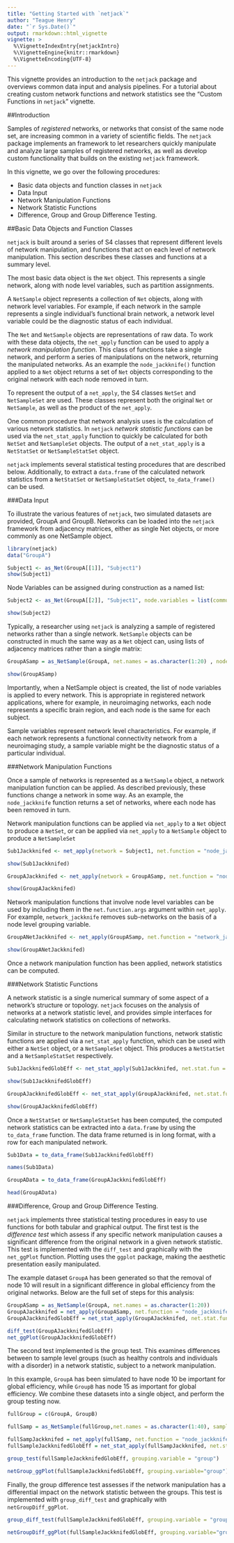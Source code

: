 ```yaml
---
title: "Getting Started with `netjack`"
author: "Teague Henry"
date: "`r Sys.Date()`"
output: rmarkdown::html_vignette
vignette: >
  %\VignetteIndexEntry{netjackIntro}
  %\VignetteEngine{knitr::rmarkdown}
  %\VignetteEncoding{UTF-8}
---
```


This vignette provides an introduction to the `netjack` package and overviews common data input and analysis pipelines. For a tutorial about creating custom network functions and network statistics see the "Custom Functions in `netjack`" vignette.

##Introduction

Samples of _registered_ networks, or networks that consist of the same node set, are increasing common in a variety of scientific fields. The `netjack` package implements an framework to let researchers quickly manipulate and analyze large samples of registered networks, as well as develop custom functionality that builds on the existing `netjack` framework. 

In this vignette, we go over the following procedures:

- Basic data objects and function classes in `netjack`
- Data Input
- Network Manipulation Functions
- Network Statistic Functions
- Difference, Group and Group Difference Testing.


##Basic Data Objects and Function Classes

`netjack` is built around a series of S4 classes that represent different levels of network manipulation, and functions that act on each level of network manipulation. This section describes these classes and functions at a summary level.

The most basic data object is the `Net` object. This represents a single network, along with node level variables, such as partition assignments. 

A `NetSample` object represents a collection of `Net` objects, along with network level variables. For example, if each network in the sample represents a single individual's functional brain network, a network level variable could be the diagnostic status of each individual. 

The `Net` and `NetSample` objects are representations of raw data. To work with these data objects, the `net_apply` function can be used to apply a _network manipulation function_. This class of functions take a single network, and perform a series of manipulations on the network, returning the manipulated networks. As an example the `node_jackknife()` function applied to a `Net` object returns a set of `Net` objects corresponding to the original network with each node removed in turn.

To represent the output of a `net_apply`, the S4 classes `NetSet` and `NetSampleSet` are used. These classes represent both the original `Net` or `NetSample`, as well as the product of the `net_apply`.

One common procedure that network analysis uses is the calculation of various network statistics. In `netjack` _network statistic functions_ can be used via the `net_stat_apply` function to quickly be calculated for both `NetSet` and `NetSampleSet` objects.  The output of a `net_stat_apply` is a `NetStatSet` or `NetSampleStatSet` object. 

`netjack` implements several statistical testing procedures that are described below. Additionally, to extract a `data.frame` of the calculated network statistics from a `NetStatSet` or `NetSampleStatSet` object, `to_data_frame()` can be used.

###Data Input

To illustrate the various features of `netjack`, two simulated datasets are provided, GroupA and GroupB.  Networks can be loaded into the `netjack` framework from adjacency matrices, either as single Net objects, or more commonly as one NetSample object.

```r
library(netjack)
data("GroupA")

Subject1 <- as_Net(GroupA[[1]], "Subject1")
show(Subject1)

```

Node Variables can be assigned during construction as a named list:

```r
Subject2 <- as_Net(GroupA[[2]], "Subject1", node.variables = list(community = c(rep(1,10), rep(2,10))))

show(Subject2)

```

Typically, a researcher using `netjack` is analyzing a sample of registered networks rather than a single network. `NetSample` objects can be constructed in much the same way as a `Net` object can, using lists of adjacency matrices rather than a single matrix:

```r
GroupASamp = as_NetSample(GroupA, net.names = as.character(1:20) , node.variables = list(community = c(rep(1,10), rep(2,10))), sample.variables = list(group = rep(1, 20)))

show(GroupASamp)


```

Importantly, when a NetSample object is created, the list of node variables is applied to every network. This is appropriate in registered network applications, where for example, in neuroimaging networks, each node represents a specific brain region, and each node is the same for each subject.

Sample variables represent network level characteristics. For example, if each network represents a functional connectivity network from a neuroimaging study, a sample variable might be the diagnostic status of a particular individual. 

###Network Manipulation Functions

Once a sample of networks is represented as a `NetSample` object, a network manipulation function can be applied. As described previously, these functions change a network in some way. As an example, the `node_jackknife` function returns a set of networks, where each node has been removed in turn.

Network manipulation functions can be applied via `net_apply` to a `Net` object to produce a `NetSet`, or can be applied via `net_apply` to a `NetSample` object to produce a `NetSampleSet`

```r
Sub1Jackknifed <- net_apply(network = Subject1, net.function = "node_jackknife")

show(Sub1Jackknifed)

GroupAJackknifed <- net_apply(network = GroupASamp, net.function = "node_jackknife")

show(GroupAJackknifed)
```

Network manipulation functions that involve node level variables can be used by including them in the `net.function.args` argument within `net_apply`. For example, `network_jackknife` removes sub-networks on the basis of a node level grouping variable.

```r

GroupANetJackknifed <- net_apply(GroupASamp, net.function = "network_jackknife", net.function.args = list(network.variable = "community"))

show(GroupANetJackknifed)

```

Once a network manipulation function has been applied, network statistics can be computed.

###Network Statistic Functions

A network statistic is a single numerical summary of some aspect of a network's structure or topology. `netjack` focuses on the analysis of networks at a network statistic level, and provides simple interfaces for calculating network statistics on collections of networks.

Similar in structure to the network manipulation functions, network statistic functions are applied via a `net_stat_apply` function, which can be used with either a `NetSet` object, or a `NetSampleSet` object. This produces a `NetStatSet` and a `NetSampleStatSet` respectively.

```r

Sub1JackknifedGlobEff <- net_stat_apply(Sub1Jackknifed, net.stat.fun = global_efficiency)

show(Sub1JackknifedGlobEff)

GroupAJackknifedGlobEff <- net_stat_apply(GroupAJackknifed, net.stat.fun = global_efficiency)

show(GroupAJackknifedGlobEff)


```

Once a `NetStatSet` or `NetSampleStatSet` has been computed, the computed network statistics can be extracted into a `data.frame` by using the `to_data_frame` function. The data frame returned is in long format, with a row for each manipulated network.

```r

Sub1Data = to_data_frame(Sub1JackknifedGlobEff)

names(Sub1Data)

GroupAData = to_data_frame(GroupAJackknifedGlobEff)

head(GroupAData)

```

###Difference, Group and Group Difference Testing.

`netjack` implements three statistical testing procedures in easy to use functions for both tabular and graphical output. The first test is the _difference test_ which assess if any specific network manipulation causes a significant difference from the original network in a given network statistic. This test is implemented with the `diff_test` and graphically with the `net_ggPlot` function. Plotting uses the `ggplot` package, making the aesthetic presentation easily manipulated.

The example dataset `GroupA` has been generated so that the removal of node 10 will result in a significant difference in global efficiency from the original networks. Below are the full set of steps for this analysis:

```r

GroupASamp = as_NetSample(GroupA, net.names = as.character(1:20))
GroupAJackknifed = net_apply(GroupASamp, net.function = "node_jackknife")
GroupAJackknifedGlobEff = net_stat_apply(GroupAJackknifed, net.stat.fun =  "global_efficiency")

diff_test(GroupAJackknifedGlobEff)
net_ggPlot(GroupAJackknifedGlobEff)


```

The second test implemented is the group test. This examines differences between to sample level groups (such as healthy controls and individuals with a disorder) in a network statistic, subject to a network manipulation.

In this example, `GroupA` has been simulated to have node 10 be important for global efficiency, while `GroupB` has node 15 as important for global efficiency. We combine these datasets into a single object, and perform the group testing now.

```r

fullGroup = c(GroupA, GroupB)

fullSamp = as_NetSample(fullGroup,net.names = as.character(1:40), sample.variables = list(group = c(rep("GroupA", 20), rep("GroupB", 20))))

fullSampJackknifed = net_apply(fullSamp, net.function = "node_jackknife")
fullSampleJackknifedGlobEff = net_stat_apply(fullSampJackknifed, net.stat.fun = "global_efficiency")

group_test(fullSampleJackknifedGlobEff, grouping.variable = "group")

netGroup_ggPlot(fullSampleJackknifedGlobEff, grouping.variable="group")

```

Finally, the group difference test assesses if the network manipulation has a differential impact on the network statistic between the groups. This test is implemented with `group_diff_test` and graphically with `netGroupDiff_ggPlot`.

```r
group_diff_test(fullSampleJackknifedGlobEff, grouping.variable = "group")

netGroupDiff_ggPlot(fullSampleJackknifedGlobEff, grouping.variable="group")

```




